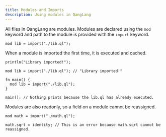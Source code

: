 ---
title: Modules and Imports
description: Using modules in QangLang
---

All files in QangLang are modules. Modules are declared using the `mod` keyword and path to the module is provided with the `import` keyword.

```ql
mod lib = import("./lib.ql");
```

When a module is imported the first time, it is executed and cached.

```ql title="lib.ql"
println("Library imported!");
```

```ql title="main.ql"
mod lib = import("./lib.ql"); // "Library imported!"

fn main() {
  mod lib = import("./lib.ql");
}

main(); // Nothing prints because the lib.ql has already executed.
```

Modules are also readonly, so a field on a module cannot be reassigned.

```ql
mod math = import("./math.ql");

math.sqrt = identity; // This is an error because math.sqrt cannot be reassigned.
```
